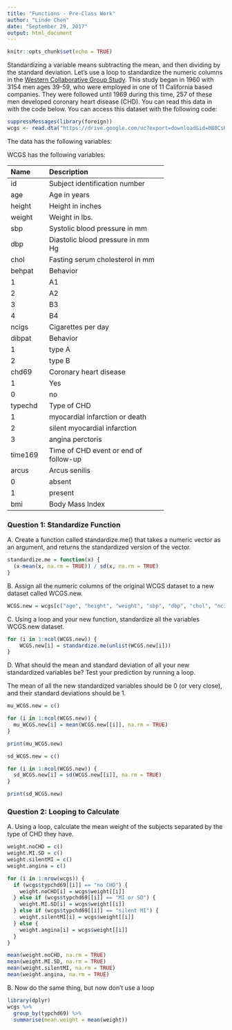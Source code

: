 ```yaml
---
title: "Functions - Pre-Class Work"
author: "Linde Chen"
date: "September 29, 2017"
output: html_document
---
```


```r
knitr::opts_chunk$set(echo = TRUE)
```


Standardizing a variable means subtracting the mean, and then dividing by the standard deviation. Let’s use a loop to standardize the numeric columns in the [Western Collaborative Group Study](https://clinicaltrials.gov/ct2/show/NCT00005174). This study began in 1960 with 3154 men ages 39-59, who were employed in one of 11 California based companies. They were followed until 1969 during this time, 257 of these men developed coronary heart disease (CHD). You can read this data in with the code below. You can access this dataset with the following code:

```R
suppressMessages(library(foreign))
wcgs <- read.dta("https://drive.google.com/uc?export=download&id=0B8CsRLdwqzbzYWxfN3ExQllBQkU")
```

The data has the following variables:


WCGS has the following variables:

-----------------------------------------------------------
Name    Description
------- -------------------------------------------
id      Subject identification number

age     Age in years

height  Height in inches

weight  Weight in lbs.

sbp     Systolic blood pressure in mm 

dbp     Diastolic blood pressure in mm Hg

chol    Fasting serum cholesterol in mm 

behpat  Behavior

  1       A1

  2       A2

  3       B3

  4       B4

ncigs   Cigarettes per day

dibpat  Behavior

1       type A

2       type B

chd69   Coronary heart disease

1       Yes

0       no

typechd Type of CHD

1       myocardial infarction or death

2       silent myocardial infarction

3       angina perctoris

time169 Time of CHD event or end of follow-up

arcus   Arcus senilis

0       absent

1       present

bmi     Body Mass Index
-----------------------------------------------------------


### Question 1: Standardize Function

A. Create a function called standardize.me() that takes a numeric vector as an argument, and returns the standardized version of the vector. 

```r
standardize.me = function(x) {
  (x-mean(x, na.rm = TRUE)) / sd(x, na.rm = TRUE)
}
```

B. Assign all the numeric columns of the original WCGS dataset to a new dataset called WCGS.new.

```r
WCGS.new = wcgs[c("age", "height", "weight", "sbp", "dbp", "chol", "ncigs", "time169", "bmi", "agecat")]
```

C. Using a loop and your new function, standardize all the variables WCGS.new dataset.

```r
for (i in 1:ncol(WCGS.new)) {
    WCGS.new[i] = standardize.me(unlist(WCGS.new[i]))
}
```

D. What should the mean and standard deviation of all your new standardized variables be? Test your prediction by running a loop.

The mean of all the new standardized variables should be 0 (or very close), and their standard deviations should be 1.

```r
mu_WCGS.new = c()

for (i in 1:ncol(WCGS.new)) {
  mu_WCGS.new[i] = mean(WCGS.new[[i]], na.rm = TRUE)
}

print(mu_WCGS.new)
```

```r
sd_WCGS.new = c()

for (i in 1:ncol(WCGS.new)) {
  sd_WCGS.new[i] = sd(WCGS.new[[i]], na.rm = TRUE)
}

print(sd_WCGS.new)
```

### Question 2: Looping to Calculate

A. Using a loop, calculate the mean weight of the subjects separated by the type of CHD they have.

```r
weight.noCHD = c()
weight.MI.SD = c()
weight.silentMI = c()
weight.angina = c()

for (i in 1:nrow(wcgs)) {
  if (wcgs$typchd69[[i]] == "no CHD") {
    weight.noCHD[i] = wcgs$weight[[i]]
  } else if (wcgs$typchd69[[i]] == "MI or SD") {
    weight.MI.SD[i] = wcgs$weight[[i]]
  } else if (wcgs$typchd69[[i]] == "silent MI") {
    weight.silentMI[i] = wcgs$weight[[i]]
  } else {
    weight.angina[i] = wcgs$weight[[i]]
  }
}

mean(weight.noCHD, na.rm = TRUE)
mean(weight.MI.SD, na.rm = TRUE)
mean(weight.silentMI, na.rm = TRUE)
mean(weight.angina, na.rm = TRUE)

```

B. Now do the same thing, but now don’t use a loop

```r
library(dplyr)
wcgs %>%
  group_by(typchd69) %>%
  summarise(mean.weight = mean(weight))
```

